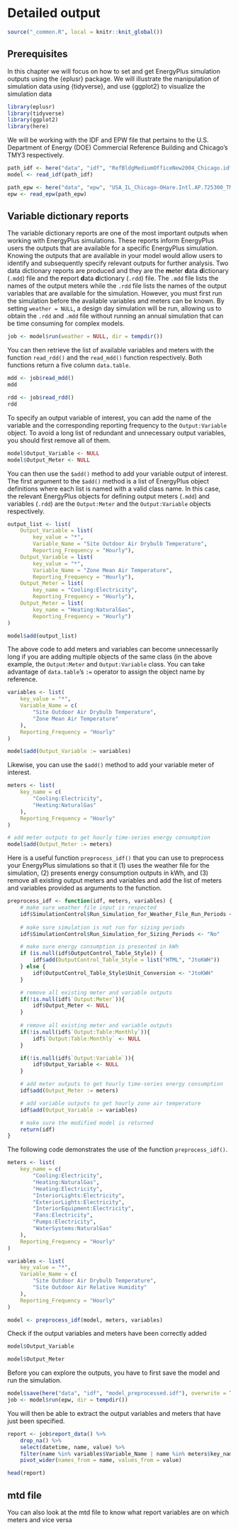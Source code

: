 # Detailed output {#output}

```r
source("_common.R", local = knitr::knit_global())
```

## Prerequisites

In this chapter we will focus on how to set and get EnergyPlus simulation
outputs using the {eplusr} package. We will illustrate the manipulation of
simulation data using {tidyverse}, and use {ggplot2} to visualize the simulation
data

```r
library(eplusr)
library(tidyverse)
library(ggplot2)
library(here)
```

We will be working with the IDF and EPW file that pertains to the U.S.
Department of Energy (DOE) Commercial Reference Building and Chicago's TMY3
respectively.

```r
path_idf <- here("data", "idf", "RefBldgMediumOfficeNew2004_Chicago.idf")
model <- read_idf(path_idf)

path_epw <- here("data", "epw", "USA_IL_Chicago-OHare.Intl.AP.725300_TMY3.epw")
epw <- read_epw(path_epw)
```

## Variable dictionary reports

The variable dictionary reports are one of the most important outputs when
working with EnergyPlus simulations. These reports inform EnergyPlus users the
outputs that are available for a specific EnergyPlus simulation. Knowing the
outputs that are available in your model would allow users to identify and
subsequently specify relevant outputs for further analysis. Two data dictionary
reports are produced and they are the **m**eter **d**ata **d**ictionary (`.mdd`)
file and the **r**eport **d**ata **d**ictionary (`.rdd`) file. The `.mdd` file
lists the names of the output meters while the `.rdd` file lists the names of
the output variables that are available for the simulation. However, you must
first run the simulation before the available variables and meters can be known.
By setting `weather = NULL`, a design day simulation will be run, allowing us to
obtain the `.rdd` and `.mdd` file without running an annual simulation that can
be time consuming for complex models.

```r
job <- model$run(weather = NULL, dir = tempdir())
```

You can then retrieve the list of available variables and meters with the
function `read_rdd()` and the `read_mdd()` function respectively. Both functions
return a five column `data.table`.

```r
mdd <- job$read_mdd()
mdd
```

```r
rdd <- job$read_rdd()
rdd
```

To specify an output variable of interest, you can add the name of the variable
and the corresponding reporting frequency to the `Output:Variable` object. To
avoid a long list of redundant and unnecessary output variables, you should
first remove all of them.

```r
model$Output_Variable <- NULL
model$Output_Meter <- NULL
```

You can then use the `$add()` method to add your variable output of interest.
The first argument to the `$add()` method is a list of EnergyPlus object
definitions where each list is named with a valid class name. In this case, the
relevant EnergyPlus objects for defining output meters (`.mdd`) and variables
(`.rdd`) are the `Output:Meter` and the `Output:Variable` objects respectively.

```r
output_list <- list(
    Output_Variable = list(
        key_value = "*",
        Variable_Name = "Site Outdoor Air Drybulb Temperature",
        Reporting_Frequency = "Hourly"),
    Output_Variable = list(
        key_value = "*",
        Variable_Name = "Zone Mean Air Temperature",
        Reporting_Frequency = "Hourly"),
    Output_Meter = list(
        key_name = "Cooling:Electricity",
        Reporting_Frequency = "Hourly"),
    Output_Meter = list(
        key_name = "Heating:NaturalGas",
        Reporting_Frequency = "Hourly")
)

model$add(output_list)
```

The above code to add meters and variables can become unnecessarily long if you
are adding multiple objects of the same class (in the above example, the
`Output:Meter` and `Output:Variable` class. You can take advantage of
`data.table`'s `:=` operator to assign the object name by reference.

```r
variables <- list(
    key_value = "*",
    Variable_Name = c(
        "Site Outdoor Air Drybulb Temperature",
        "Zone Mean Air Temperature"
    ),
    Reporting_Frequency = "Hourly"
)

model$add(Output_Variable := variables)
```

Likewise, you can use the `$add()` method to add your variable meter of
interest.

```r
meters <- list(
    key_name = c(
        "Cooling:Electricity",
        "Heating:NaturalGas"
    ),
    Reporting_Frequency = "Hourly"
)

# add meter outputs to get hourly time-series energy consumption
model$add(Output_Meter := meters)

```

Here is a useful function `preprocess_idf()` that you can use to preprocess your
EnergyPlus simulations so that it (1) uses the weather file for the simulation,
(2) presents energy consumption outputs in kWh, and (3) remove all existing
output meters and variables and add the list of meters and variables provided as
arguments to the function.

```r
preprocess_idf <- function(idf, meters, variables) {
    # make sure weather file input is respected
    idf$SimulationControl$Run_Simulation_for_Weather_File_Run_Periods <- "Yes"
    
    # make sure simulation is not run for sizing periods
    idf$SimulationControl$Run_Simulation_for_Sizing_Periods <- "No"

    # make sure energy consumption is presented in kWh
    if (is.null(idf$OutputControl_Table_Style)) {
        idf$add(OutputControl_Table_Style = list("HTML", "JtoKWH"))
    } else {
        idf$OutputControl_Table_Style$Unit_Conversion <- "JtoKWH"
    }

    # remove all existing meter and variable outputs
    if(!is.null(idf$`Output:Meter`)){
        idf$Output_Meter <- NULL
    }
    
    # remove all existing meter and variable outputs
    if(!is.null(idf$`Output:Table:Monthly`)){
        idf$`Output:Table:Monthly` <- NULL
    }

    if(!is.null(idf$`Output:Variable`)){
        idf$Output_Variable <- NULL
    }

    # add meter outputs to get hourly time-series energy consumption
    idf$add(Output_Meter := meters)

    # add variable outputs to get hourly zone air temperature
    idf$add(Output_Variable := variables)

    # make sure the modified model is returned
    return(idf)
}
```

The following code demonstrates the use of the function `preprocess_idf()`.

```r
meters <- list(
    key_name = c(
        "Cooling:Electricity",
        "Heating:NaturalGas",
        "Heating:Electricity",
        "InteriorLights:Electricity",
        "ExteriorLights:Electricity",
        "InteriorEquipment:Electricity",
        "Fans:Electricity",
        "Pumps:Electricity",
        "WaterSystems:NaturalGas"
    ),
    Reporting_Frequency = "Hourly"
)

variables <- list(
    key_value = "*",
    Variable_Name = c(
        "Site Outdoor Air Drybulb Temperature",
        "Site Outdoor Air Relative Humidity"
    ),
    Reporting_Frequency = "Hourly"
)

model <- preprocess_idf(model, meters, variables)
```

Check if the output variables and meters have been correctly added

```r
model$Output_Variable
```

```r
model$Output_Meter
```

Before you can explore the outputs, you have to first save the model and run the
simulation.

```r
model$save(here("data", "idf", "model_preprocessed.idf"), overwrite = TRUE)
job <- model$run(epw, dir = tempdir())
```

You will then be able to extract the output variables and meters that have just
been specified.

```r
report <- job$report_data() %>%
    drop_na() %>%
    select(datetime, name, value) %>%
    filter(name %in% variables$Variable_Name | name %in% meters$key_name) %>%
    pivot_wider(names_from = name, values_from = value)

head(report)
```

## mtd file

You can also look at the mtd file to know what report variables are on which
meters and vice versa
